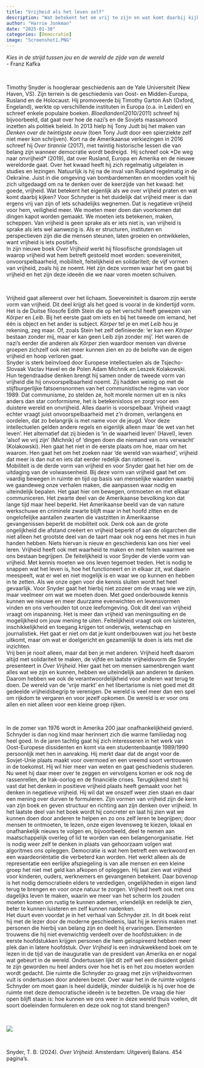 ```yaml
---
title: "Vrijheid als het leven zelf"
description: "Wat betekent het om vrij te zijn en wat komt daarbij kijken? In zijn nieuwe boek *Over Vrijheid* geeft Timothy Schnyder antwoorden op deze vragen. Bij vrijheid gaat het er niet om wat er niet is, maar wat er wel is. Het is belangrijk dat structuren, instituten en perspectieven mensen laten groeien en dat kan als daarin soevereiniteit, onvoorspelbaarheid, mobiliteit, feitelijkheid en solidariteit serieus worden genomen. Schnyder is duidelijk in wat hem voor ogen staat en doet enkele concrete voorstellen daarvoor. Over hoe de democratische ruimte weer met deze ideeën is te bezetten, laat hij zich niet uit." 
author: "Harrie Jonkman"
date: "2025-01-30"
categories: [Democratie]
image: "Screenshot1.PNG"
---
```


*Kies in de strijd tussen jou en de wereld de zijde van de wereld*\
- Franz Kafka

<br>

Timothy Snyder is hoogleraar geschiedenis aan de Yale Universiteit (New Haven, VS). Zijn terrein is de geschiedenis van Oost- en Midden-Europa, Rusland en de Holocaust. Hij promoveerde bij Timothy Garton Ash (Oxford, Engeland), werkte op verschillende instituten in Europa (o.a. in Leiden) en schreef enkele populaire boeken. *Bloedlanden*(2010/2011) schreef hij bijvoorbeeld, dat gaat over hoe de nazi’s en de Sovjets massamoord inzetten als politiek beleid. In 2013 hielp hij Tony Judt bij het maken van *Denken over de twintigste eeuw* (toen Tony Judt door een spierziekte zelf niet meer kon schrijven). Kort na de Amerikaanse verkiezingen in 2016 schreef hij *Over tirannie* (2017), met twintig historische lessen die van belang zijn wanneer democratie wordt bedreigd.  Hij schreef ook \*De weg naar onvrijheid\* (2019), dat over Rusland, Europa en Amerika en de nieuwe wereldorde gaat. Over het kwaad heeft hij zich regelmatig uitgelaten in studies en lezingen. Natuurlijk is hij na de inval van Rusland regelmatig in de Oekraïne. Juist in die omgeving van bombardementen en moorden voelt hij zich uitgedaagd om na te denken over de keerzijde van het kwaad: het goede, vrijheid. Wat betekent het eigenlijk als we over vrijheid praten en wat komt daarbij kijken? Voor Schnyder is het duidelijk dat vrijheid meer is dan ergens vrij van zijn of iets schadelijks wegnemen. Dat is negatieve vrijheid voor hem, veiligheid meer. We moeten meer doen dan voorkomen dat dingen kapot worden gemaakt. We moeten iets betekenen, maken, scheppen. Van vrijheid is geen sprake als er iets niet is, van vrijheid is sprake als iets wel aanwezig is. Als er structuren, instituten en perspectieven zijn die die mensen steunen, laten groeien en ontwikkelen, want vrijheid is iets positiefs.   
  In zijn nieuwe boek *Over Vrijheid* werkt hij filosofische grondslagen uit waarop vrijheid wat hem betreft gestoeld moet worden: soevereiniteit, onvoorspelbaarheid, mobiliteit, feitelijkheid en solidariteit; de vijf vormen van vrijheid, zoals hij ze noemt. Het zijn deze vormen waar het om gaat bij vrijheid en het zijn deze ideeën die we naar voren moeten schuiven.

<br>

Vrijheid gaat allereerst over het lichaam. Soevereiniteit is daarom zijn eerste vorm van vrijheid. Dit deel krijgt als het goed is vooral in de kindertijd vorm. Het is de Duitse filosofe Edith Stein die op het verschil heeft gewezen van *Kôrper* en *Leib*. Bij het eerste gaat om iets en bij het tweede om iemand, het één is object en het ander is subject. *Körper* tel je en met *Leib* hou je rekening, zeg maar. Of, zoals Stein het zelf definieerde: ‘er kan een *Körper* bestaan zonder mij, maar er kan geen Leib zijn zonder mij’. Het waren de nazi’s eerder die anderen als *Körper* zien waardoor mensen van diverse groepen zichzelf ook niet meer kunnen zien en zo de belofte van de eigen vrijheid en hoop verloren gaat.   
  Snyder is sterk beïnvloed door Europese intellectuelen als de Tsjecho-Slovaak Vaclav Havel en de Polen Adam Michnik en Leszek Kolakowski. Hun tegendraadse denken brengt hij samen onder de tweede vorm van vrijheid die hij onvoorspelbaarheid noemt. Zij hadden weinig op met de stijfburgerlijke fatsoensnormen van het communistische regime van voor 1989. Dat communisme, zo stelden ze, holt morele normen uit en is niks anders dan star conformisme, het is betekenisloos en zorgt voor een duistere wereld en onvrijheid. Alles daarin is voorspelbaar. Vrijheid vraagt echter vraagt juist onvoorspelbaarheid met z’n dromen, verlangens en oordelen, dat zo belangrijk is met name voor de jeugd. Voor deze intellectuelen gelden andere regels en eigenlijk alleen maar ‘de wet van het leven’. Het alternatief dat zij bieden is ‘in de waarheid leven’ (Havel), leven ‘alsof we vrij zijn’ (Michnik) of ‘dingen doen die niemand van ons verwacht’ (Kolakowski). Hen gaat het niet in de eerste plaats om hoe, maar om het waarom. Hen gaat het om het zoeken naar ‘de wereld van waarheid’, vrijheid dat meer is dan nut en iets dat eerder redelijk dan rationeel is.   
  Mobiliteit is de derde vorm van vrijheid en voor Snyder gaat het hier om de uitdaging van de volwassenheid. Bij deze vorm van vrijheid gaat het om vaardig bewegen in ruimte en tijd op basis van menselijke waarden waarbij we gaandeweg onze verhalen maken, die aanpassen waar nodig en uiteindelijk bepalen. Het gaat hier om bewegen, ontmoeten en met elkaar communiceren. Het zwarte deel van de Amerikaanse bevolking kon dat lange tijd maar heel beperkt. Het Amerikaanse beeld van de van nature werkschuwe en criminele zwarte blijft maar in het hoofd zitten en de ongelofelijke aantallen zwarten die vastzitten in Amerikaanse gevangenissen beperkt de mobiliteit ook. Denk ook aan de grote ongelijkheid die afstand creëert en vrijheid beperkt of aan de oligarchen die niet alleen het grootste deel van de taart maar ook nog eens het mes in hun handen hebben. Niets hiervan is nieuw en geschiedenis kan ons hier veel leren.
  Vrijheid heeft ook met waarheid te maken en met feiten waarmee we ons bestaan begrijpen. De feitelijkheid is voor Snyder de vierde vorm van vrijheid. Met kennis moeten we ons leven tegemoet treden. Het is nodig te snappen wat het leven is, hoe het functioneert en in elkaar zit, wat daarin meespeelt, wat er wel en niet mogelijk is en waar we op kunnen en hebben in te zetten. Als we onze ogen voor die kennis sluiten wordt het heel gevaarlijk. Voor Snyder gaat het hierbij niet zozeer om de vraag wie we zijn, maar veelmeer om wat we moeten doen. Met goed onderbouwde kennis kunnen we nieuwe en meer duurzame evenwichten en levensvormen vinden en ons verhouden tot onze leefomgeving. Ook dit deel van vrijheid vraagt om inspanning. Het is meer dan vrijheid van meningsuiting en de mogelijkheid om jouw mening te uiten. Feitelijkheid vraagt ook om luisteren, inschikkelijkheid en toegang krijgen tot onderwijs, wetenschap en journalistiek. Het gaat er niet om dat je kunt onderbouwen wat jou het beste uitkomt, maar om wat er doelgericht en gezamenlijk te doen is iets met die inzichten.   
  Vrij ben je nooit alleen, maar dat ben je met anderen. Vrijheid heeft daarom altijd met solidariteit te maken, de vijfde en laatste vrijheidsvorm die Snyder presenteert in *Over Vrijheid*. Hier gaat het om mensen samenbrengen want alles wat we zijn en kunnen, hebben we uiteindelijk aan anderen te danken. Daarom hebben we ook de verantwoordelijkheid voor anderen wat terug te doen. De wereld van de ‘vrije markt’ en het libertarisme is niet goed met dit gedeelde vrijheidsbegrip te verenigen. De wereld is veel meer dan een spel om rijkdom te vergaren en voor jezelf opkomen. De wereld is er voor ons allen en niet alleen voor een kleine groep rijken.

<br>

In de zomer van 1976 wordt in Amerika 200 jaar onafhankelijkheid gevierd. Schnyder is dan nog kind maar herinnert zich die warme familiedag nog heel goed. In de jaren tachtig gaat hij zich interesseren in het werk van Oost-Europese dissidenten en komt via een studentenbaantje 1989/1990 persoonlijk met hen in aanraking. Hij merkt daar dat de angst voor de Sovjet-Unie plaats maakt voor overmoed en een vreemd soort vertrouwen in de toekomst. Hij wil hier meer van weten en gaat geschiedenis studeren. Nu weet hij daar meer over te zeggen en vervolgens komen er ook nog de rassenrellen, de Irak-oorlog en de financiële crises. Terugkijkend stelt hij vast dat het denken in positieve vrijheid plaats heeft gemaakt voor het denken in negatieve vrijheid. Hij wil dat we onszelf weer zien staan en daar een mening over durven te formuleren. Zijn vormen van vrijheid zijn de kern van zijn boek en geven structuur en richting aan zijn denken over vrijheid. In het laatste deel van het boek wordt hij concreter en laat hij zien wat we kunnen doen door anderen te helpen en zo ons zelf leren te begrijpen; door mensen te ontmoeten, te lezen, onze eigen levensweg te kiezen, lokaal en onafhankelijk nieuws te volgen en, bijvoorbeeld, deel te nemen aan maatschappelijk overleg of lid te worden van een belangenorganisatie. Het is nodig weer zelf te denken in plaats van gehoorzaam volgen wat algoritmes ons opleggen. Democratie is wat hem betreft een werkwoord en een waardeoriëntatie die verbeterd kan worden. Het werkt alleen als de representatie een eerlijke afspiegeling is van alle mensen en een kleine groep het niet met geld kan afkopen of opleggen. Hij laat zien wat vrijheid voor kinderen, ouders, werknemers en gevangenen betekent. Daar bovenop is het nodig democratieën elders te verdedigen, ongelijkheden in eigen land terug te brengen en voor onze natuur te zorgen. Vrijheid heeft ook met ons dagelijks leven te maken, waarin we meer van het scherm los zouden moeten komen om rustig te kunnen ademen, vriendelijk en redelijk te zien, beter te kunnen luisteren en zelf kunnen nadenken.   
  Het duurt even voordat je in het verhaal van Schnyder zit. In dit boek reist hij met de lezer door de moderne geschiedenis, laat hij je kennis maken met personen die hierbij van belang zijn en deelt hij ervaringen. Elementen trouwens die hij niet evenwichtig verdeelt over de hoofdstukken: in de eerste hoofdstukken krijgen personen die hem geïnspireerd hebben meer plek dan in latere hoofdstuk. *Over Vrijheid* is een indrukwekkend boek om te lezen in de tijd van de inauguratie van de president van Amerika en er nogal wat gebeurt in de wereld. Ondertussen lijkt dit zelf wel een dissident geluid te zijn geworden nu heel anders over hoe het is en het zou moeten worden wordt gedacht. Die ruimte die Schnyder zo graag met zijn vrijheidsvormen vult is ondertussen door anderen bezet. Over waar het in de ruimte volgens Schnyder om moet gaan is heel duidelijk, minder duidelijk is hij over hoe de ruimte met deze democratische ideeën is te bezetten. De vraag die hier open blijft staan is: hoe kunnen we ons weer in deze wereld thuis voelen, dit soort doeleinden formuleren en deze ook nog tot stand brengen?

<br>

![](Screenshot1.png)

<br>

Snyder, T. B. (2024). *Over Vrijheid*. Amsterdam: Uitgeverij Balans. 454 pagina’s.
